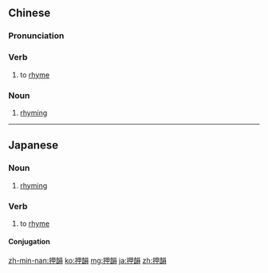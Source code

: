 {{also|押韵}}
==Chinese==
{{zh-forms|s=押韵}}

===Pronunciation===
{{zh-pron
|m=yāyùn
|c=aat3 wan6,aat3 wan5
|mn=ah-ūn/xm:ap-ūn
|cat=v,n
}}

===Verb===
{{zh-verb}}

# to [[rhyme]]

===Noun===
{{zh-noun}}

# [[rhyming]]

----

==Japanese==
{{ja-kanjitab|おう|いん|yomi=o}}

===Noun===
{{ja-noun|おういん}}

# [[rhyming]]

===Verb===
{{ja-verb-suru|tr=both|おういん}}

# to [[rhyme]]

====Conjugation====
{{ja-suru|おういん}}

[[zh-min-nan:押韻]]
[[ko:押韻]]
[[mg:押韻]]
[[ja:押韻]]
[[zh:押韻]]
